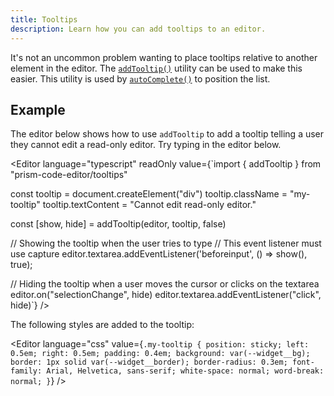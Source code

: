 ```yaml
---
title: Tooltips
description: Learn how you can add tooltips to an editor.
---
```



It's not an uncommon problem wanting to place tooltips relative to another element in the editor. The [`addTooltip()`](/api-reference/tooltips/f-addtooltip) utility can be used to make this easier. This utility is used by [`autoComplete()`](/api-reference/autocomplete/f-autocomplete) to position the list.

## Example

The editor below shows how to use `addTooltip` to add a tooltip telling a user they cannot edit a read-only editor. Try typing in the editor below.

<Editor language="typescript" readOnly value={`import { addTooltip } from "prism-code-editor/tooltips"

const tooltip = document.createElement("div")
tooltip.className = "my-tooltip"
tooltip.textContent = "Cannot edit read-only editor."

const [show, hide] = addTooltip(editor, tooltip, false)

// Showing the tooltip when the user tries to type
// This event listener must use capture
editor.textarea.addEventListener('beforeinput', () => show(), true);

// Hiding the tooltip when a user moves the cursor or clicks on the textarea
editor.on("selectionChange", hide)
editor.textarea.addEventListener("click", hide)`} />

The following styles are added to the tooltip:

<Editor language="css" value={`.my-tooltip {
	position: sticky;
	left: 0.5em;
	right: 0.5em;
	padding: 0.4em;
	background: var(--widget__bg);
	border: 1px solid var(--widget__border);
	border-radius: 0.3em;
	font-family: Arial, Helvetica, sans-serif;
	white-space: normal;
	word-break: normal;
}`} />
